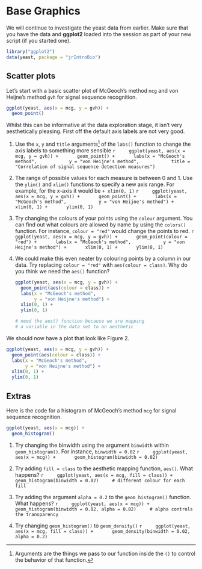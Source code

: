 # Base Graphics

We will continue to investigate the yeast data from earlier. Make sure that you have the data and **ggplot2** loaded into the session as part of your new script (if you started one).

```r
library("ggplot2")
data(yeast, package = "jrIntroBio")
```

## Scatter plots

Let's start with a basic scatter plot of McGeoch's method `mcg` and von Heijne's method `gvh` for signal sequence recognition.

```r
ggplot(yeast, aes(x = mcg, y = gvh)) +
  geom_point()
```

Whilst this can be informative at the data exploration stage, it isn't very aesthetically pleasing. First off the default axis labels are not very good.

(1) Use the `x`, `y` and `title` arguments^[Arguments are the things we pass to our function inside the `()` to control the behavior of that function.] of the `labs()` function to change the axis labels to something more sensible
    ```r
    ggplot(yeast, aes(x = mcg, y = gvh)) +
      geom_point() +
      labs(x = "McGeoch's method",
           y = "von Heijne's method",
           title = "Correlation of signal sequence detection measures")
    ```

(1) The range of possible values for each measure is between 0 and 1. Use the `ylim()` and `xlim()` functions to specify a new axis range. For example, for the x-axis it would be `+ xlim(0, 1)`
    ```r
    ggplot(yeast, aes(x = mcg, y = gvh)) +
      geom_point() +
      labs(x = "McGeoch's method",
           y = "von Heijne's method") +
      xlim(0, 1) +
      ylim(0, 1)
    ```

(1) Try changing the colours of your points using the `colour` argument. You can find out what colours are allowed by name by using the `colors()` function. For instance, `colour = "red"` would change the points to red.
    ```r
    ggplot(yeast, aes(x = mcg, y = gvh)) +
      geom_point(colour = "red") +
      labs(x = "McGeoch's method",
           y = "von Heijne's method") +
      xlim(0, 1) +
      ylim(0, 1)
    ```

(1) We could make this even neater by colouring points by a column in our data. Try replacing `colour = "red"` with `aes(colour = class)`. Why do you think we need the `aes()` function?
    ```r
    ggplot(yeast, aes(x = mcg, y = gvh)) +
      geom_point(aes(colour = class)) +
      labs(x = "McGeoch's method",
           y = "von Heijne's method") +
      xlim(0, 1) +
      ylim(0, 1)
    
    # need the aes() function because we are mapping
    # a variable in the data set to an aesthetic
    ```

We should now have a plot that look like Figure 2. 

```r
ggplot(yeast, aes(x = mcg, y = gvh)) +
  geom_point(aes(colour = class)) +
  labs(x = "McGeoch's method",
       y = "von Heijne's method") +
  xlim(0, 1) +
  ylim(0, 1)
```


## Extras

Here is the code for a histogram of McGeoch's method `mcg` for signal sequence recognition. 
```r
ggplot(yeast, aes(x = mcg)) +
  geom_histogram()
```

(1) Try changing the binwidth using the argument `binwidth` within `geom_histogram()`. For instance, `binwidth = 0.02`
    ```r
    ggplot(yeast, aes(x = mcg)) +
      geom_histogram(binwidth = 0.02)
    ```

(1) Try adding `fill = class` to the aesthetic mapping function, `aes()`. What happens?
    ```r
    ggplot(yeast, aes(x = mcg, fill = class)) +
      geom_histogram(binwidth = 0.02)
    # different colour for each fill
    ```
    
(1) Try adding the argument `alpha = 0.2` to the `geom_histogram()` function. What happens?
    ```r
    ggplot(yeast, aes(x = mcg)) +
      geom_histogram(binwidth = 0.02, alpha = 0.02)
    # alpha controls the transparency
    ```
    
(1) Try changing `geom_histogram()` to `geom_density()`
    ```r
    ggplot(yeast, aes(x = mcg, fill = class)) +
      geom_density(binwidth = 0.02, alpha = 0.2)
    ```


<!-- (1) We saw in the notes how to create a bar chart from some categorical data by using a combination of the `table()` function and the `barplot()` function. We are going to do similar here to create a bar chart that looks at the distribution of the mpaa rating of films for both comedies and non comedies. First use `table()` on both the Comedy and mpaa variables of the movies data frame and assign your result to a variable.  -->

<!--     ```{r} -->
<!--     tab = table(movies$Comedy, movies$mpaa) -->
<!--     ``` -->


<!-- (1) We can then use `barplot()` on the result.^[Note that which ever variable is spread as columns in your `table()` results, this is the groupings column of your barplot.] -->

<!--     ```{r, eval = FALSE} -->
<!--     barplot(tab) -->
<!--     ``` -->

<!-- (1) I think this is less informative than if the bars in each group were side by side. We can make this be the case by specifying the argument `beside = TRUE` -->

<!--     ```{r, eval = FALSE} -->
<!--     barplot(tab, beside = TRUE) -->
<!--     ``` -->

<!-- (1) Hopefully you now have four groups of 2 bars along the x axis. If you haven't then try using `t()` for transpose around your table results before your barplot. Now we want the colours to match our original scatter plot, i.e black for non Comedy films and red for Comedies. This should be relatively easy here since we have already got Comedies being shown next to non Comedies in the graph. So we can just give a vector of colours to colour those bars in. Try `col = 1:2`. Do you understand why this works? -->

<!--     ```{r, eval = FALSE} -->
<!--     barplot(tab, beside = TRUE, col = 1:2) -->
<!--     ``` -->

<!-- (1) Finally make sure that your graph has meaningful axis labels and title. -->

<!--     ```{r, eval = FALSE} -->
<!--     barplot(tab, beside = TRUE, col = 1:2, -->
<!--             xlab = "MPAA Ratings", ylab = "Frequency", -->
<!--             main = "Comedy films in red") -->

<!--     ``` -->

<!-- ## Question 2 -->

<!-- Using the same yeast data: -->

<!-- (1) Make sure you have loaded **dplyr** comfortable with what the data looks like using `head()` and `colnames()`. -->

<!-- ```{r} -->
<!-- head(yeast) -->
<!-- colnames(yeast) -->
<!-- ``` -->


<!-- (1) Create a subset of extracellular proteins, i.e `class == EXC` called `exc`. -->

<!-- ```{r} -->
<!-- exc = yeast[yeast$class == "EXC",] -->
<!-- ``` -->

<!-- (1) What is the mean value for McGeoch's signal sequence method for extracellular proteins? -->

<!-- ```{r} -->
<!-- mean(exc$mcg) -->
<!-- ``` -->

<!-- (1) Are there more nuclear or mitochondrial proteins in the dataset? Hint: you can use the function `nrow()` to count the number of rows of a data.frame. -->

<!-- ```{r} -->
<!-- nuclear = yeast[yeast$class == "NUC",] -->
<!-- nrow(nuclear) -->
<!-- mito = yeast[yeast$class == "MIT",] -->
<!-- nrow(mito) -->
<!-- ## more nuclear -->
<!-- ``` -->

<!-- (1) How many proteins had a von Heijne's score of less than 0.2? -->

<!-- ```{r} -->
<!-- nrow(yeast[yeast$gvh < 0.2, ]) -->
<!-- ``` -->

